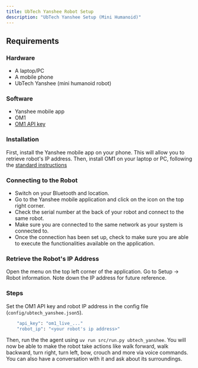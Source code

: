```yaml
---
title: UbTech Yanshee Robot Setup
description: "UbTech Yanshee Setup (Mini Humanoid)"
---
```


## Requirements

### Hardware

- A laptop/PC
- A mobile phone
- UbTech Yanshee (mini humanoid robot)

### Software

- Yanshee mobile app
- OM1
- [OM1 API key](https://portal.openmind.org/)

### Installation

First, install the Yanshee mobile app on your phone. This will allow you to retrieve robot's IP address. Then, install OM1 on your laptop or PC, following the [standard instructions](../developing/1_get-started.mdx)

### Connecting to the Robot

- Switch on your Bluetooth and location.
- Go to the Yanshee mobile application and click on the icon on the top right corner. 
- Check the serial number at the back of your robot and connect to the same robot. 
- Make sure you are connected to the same network as your system is connected to.
- Once the connection has been set up, check to make sure you are able to execute the functionalities available on the application.

### Retrieve the Robot's IP Address

Open the menu on the top left corner of the application. Go to Setup -> Robot information. Note down the IP address for future reference.

### Steps   

Set the OM1 API key and robot IP address in the config file (`config/ubtech_yanshee.json5`).

```bash
    "api_key": "om1_live_..."
    "robot_ip": "<your robot's ip address>"
```

Then, run the the agent using `uv run src/run.py ubtech_yanshee`. You will now be able to make the robot take actions like walk forward, walk backward, turn right, turn left, bow, crouch and more via voice commands. You can also have a conversation with it and ask about its surroundings.
